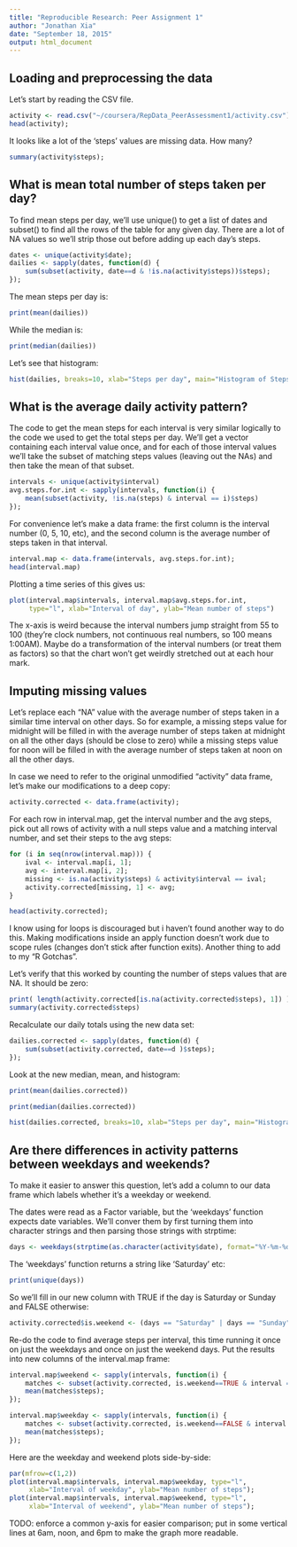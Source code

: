 ```yaml
---
title: "Reproducible Research: Peer Assignment 1"
author: "Jonathan Xia"
date: "September 18, 2015"
output: html_document
---
```


## Loading and preprocessing the data

Let's start by reading the CSV file.

```r
activity <- read.csv("~/coursera/RepData_PeerAssessment1/activity.csv");
head(activity);
```

It looks like a lot of the 'steps' values are missing data. How many?

```r
summary(activity$steps);
```

## What is mean total number of steps taken per day?

To find mean steps per day, we'll use unique() to get a list of dates and subset() to find all the rows of the table for any given day. There are a lot of NA values so we'll strip those out before adding up each day's steps.

```r
dates <- unique(activity$date);
dailies <- sapply(dates, function(d) {
    sum(subset(activity, date==d & !is.na(activity$steps))$steps);
});
```

The mean steps per day is:

```r
print(mean(dailies))
```

While the median is:
```r
print(median(dailies))
```

Let's see that histogram:
```r
hist(dailies, breaks=10, xlab="Steps per day", main="Histogram of Steps per Day")
```

## What is the average daily activity pattern?

The code to get the mean steps for each interval is very similar logically to the code we used to get the total steps per day. We'll get a vector containing each interval value once, and for each of those interval values we'll take the subset of matching steps values (leaving out the NAs) and then take the mean of that subset.

```r
intervals <- unique(activity$interval)
avg.steps.for.int <- sapply(intervals, function(i) {
    mean(subset(activity, !is.na(steps) & interval == i)$steps)
});
```

For convenience let's make a data frame: the first column is the interval number (0, 5, 10, etc), and the second column is the average number of steps taken in that interval.

```r
interval.map <- data.frame(intervals, avg.steps.for.int);
head(interval.map)
```

Plotting a time series of this gives us:

```r
plot(interval.map$intervals, interval.map$avg.steps.for.int,
     type="l", xlab="Interval of day", ylab="Mean number of steps")
```

The x-axis is weird because the interval numbers jump straight from 55 to 100 (they're clock numbers, not continuous real numbers, so 100 means 1:00AM). Maybe do a transformation of the interval numbers (or treat them as factors) so that the chart won't get weirdly stretched out at each hour mark.


## Imputing missing values

Let's replace each "NA" value with the average number of steps taken in a similar time interval on other days. So for example, a missing steps value for midnight will be filled in with the average number of steps taken at midnight on all the other days (should be close to zero) while a missing steps value for noon will be filled in with the average number of steps taken at noon on all the other days.

In case we need to refer to the original unmodified "activity" data frame, let's make our modifications to a deep copy:

```r
activity.corrected <- data.frame(activity);
```

For each row in interval.map, get the interval number and the avg steps, pick out all rows of activity with a null steps value and a matching interval number, and set their steps to the avg steps:

```r
for (i in seq(nrow(interval.map))) {
    ival <- interval.map[i, 1];
    avg <- interval.map[i, 2];
    missing <- is.na(activity$steps) & activity$interval == ival;
    activity.corrected[missing, 1] <- avg;
}

head(activity.corrected);
```

I know using for loops is discouraged but i haven't found another way to do this. Making modifications inside an apply function doesn't work due to scope rules (changes don't stick after function exits). Another thing to add to my "R Gotchas".

Let's verify that this worked by counting the number of steps values that are NA. It should be zero:

```r
print( length(activity.corrected[is.na(activity.corrected$steps), 1]) );
summary(activity.corrected$steps)
```

Recalculate our daily totals using the new data set:
```r
dailies.corrected <- sapply(dates, function(d) {
    sum(subset(activity.corrected, date==d )$steps);
});
```

Look at the new median, mean, and histogram:

```r
print(mean(dailies.corrected))

print(median(dailies.corrected))

hist(dailies.corrected, breaks=10, xlab="Steps per day", main="Histogram of Steps per Day")
```

## Are there differences in activity patterns between weekdays and weekends?

To make it easier to answer this question, let's add a column to our data frame which labels whether it's a weekday or weekend.

The dates were read as a Factor variable, but the 'weekdays' function expects date variables. We'll conver them by first turning them into character strings and then parsing those strings with strptime:

```r
days <- weekdays(strptime(as.character(activity$date), format="%Y-%m-%d"));
```

The 'weekdays' function returns a string like 'Saturday' etc:

```r
print(unique(days))
```

So we'll fill in our new column with TRUE if the day is Saturday or Sunday and FALSE otherwise:
```r
activity.corrected$is.weekend <- (days == "Saturday" | days == "Sunday")
```

Re-do the code to find average steps per interval, this time running it once on just the weekdays and once on just the weekend days. Put the results into new columns of the interval.map frame:

```r
interval.map$weekend <- sapply(intervals, function(i) {
    matches <- subset(activity.corrected, is.weekend==TRUE & interval == i);
    mean(matches$steps);
});

interval.map$weekday <- sapply(intervals, function(i) {
    matches <- subset(activity.corrected, is.weekend==FALSE & interval == i);
    mean(matches$steps);
});
```

Here are the weekday and weekend plots side-by-side:

```r
par(mfrow=c(1,2))
plot(interval.map$intervals, interval.map$weekday, type="l",
     xlab="Interval of weekday", ylab="Mean number of steps");
plot(interval.map$intervals, interval.map$weekend, type="l",
     xlab="Interval of weekend", ylab="Mean number of steps");
```

TODO: enforce a common y-axis for easier comparison; put in some vertical lines at 6am, noon, and 6pm to make the graph more readable.